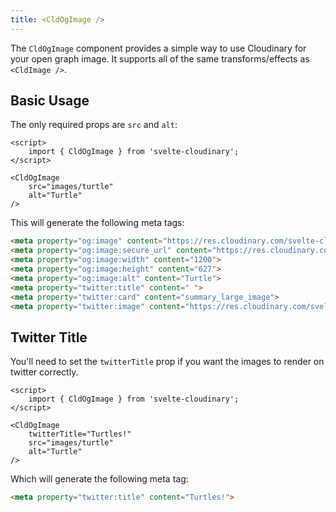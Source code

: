 ```yaml
---
title: <CldOgImage />
---
```


The `CldOgImage` component provides a simple way to use Cloudinary for your open graph image. It supports all of the same transforms/effects as `<CldImage />`.

## Basic Usage

The only required props are `src` and `alt`:

```svelte
<script>
    import { CldOgImage } from 'svelte-cloudinary';
</script>

<CldOgImage
    src="images/turtle"
    alt="Turtle"
/>
```

This will generate the following meta tags:

```html
<meta property="og:image" content="https://res.cloudinary.com/svelte-cloudinary/image/upload/f_auto/q_auto/v1/images/turtle?_a=BATAXdTE0">
<meta property="og:image:secure_url" content="https://res.cloudinary.com/svelte-cloudinary/image/upload/f_auto/q_auto/v1/images/turtle?_a=BATAXdTE0">
<meta property="og:image:width" content="1200">
<meta property="og:image:height" content="627">
<meta property="og:image:alt" content="Turtle">
<meta property="twitter:title" content=" ">
<meta property="twitter:card" content="summary_large_image">
<meta property="twitter:image" content="https://res.cloudinary.com/svelte-cloudinary/image/upload/f_auto/q_auto/v1/images/turtle?_a=BATAXdTE0">
```

## Twitter Title

You'll need to set the `twitterTitle` prop if you want the images to render on twitter correctly.

```svelte
<script>
    import { CldOgImage } from 'svelte-cloudinary';
</script>

<CldOgImage
    twitterTitle="Turtles!"
    src="images/turtle"
    alt="Turtle"
/>
```

Which will generate the following meta tag:

```html
<meta property="twitter:title" content="Turtles!">
```
